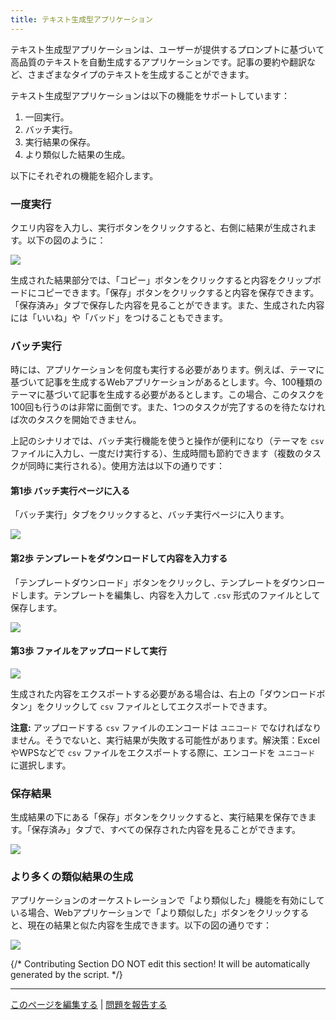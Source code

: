 ```yaml
---
title: テキスト生成型アプリケーション
---
```



テキスト生成型アプリケーションは、ユーザーが提供するプロンプトに基づいて高品質のテキストを自動生成するアプリケーションです。記事の要約や翻訳など、さまざまなタイプのテキストを生成することができます。

テキスト生成型アプリケーションは以下の機能をサポートしています：

1. 一回実行。
2. バッチ実行。
3. 実行結果の保存。
4. より類似した結果の生成。

以下にそれぞれの機能を紹介します。

### 一度実行

クエリ内容を入力し、実行ボタンをクリックすると、右側に結果が生成されます。以下の図のように：

![](https://assets-docs.dify.ai/dify-enterprise-mintlify/jp/guides/application-publishing/launch-your-webapp-quickly/4c5380cf71066d933082f7c30deacb01.png)

生成された結果部分では、「コピー」ボタンをクリックすると内容をクリップボードにコピーできます。「保存」ボタンをクリックすると内容を保存できます。「保存済み」タブで保存した内容を見ることができます。また、生成された内容には「いいね」や「バッド」をつけることもできます。

### バッチ実行

時には、アプリケーションを何度も実行する必要があります。例えば、テーマに基づいて記事を生成するWebアプリケーションがあるとします。今、100種類のテーマに基づいて記事を生成する必要があるとします。この場合、このタスクを100回も行うのは非常に面倒です。また、1つのタスクが完了するのを待たなければ次のタスクを開始できません。

上記のシナリオでは、バッチ実行機能を使うと操作が便利になり（テーマを `csv` ファイルに入力し、一度だけ実行する）、生成時間も節約できます（複数のタスクが同時に実行される）。使用方法は以下の通りです：

#### 第1歩 バッチ実行ページに入る

「バッチ実行」タブをクリックすると、バッチ実行ページに入ります。

![](https://assets-docs.dify.ai/dify-enterprise-mintlify/jp/guides/application-publishing/launch-your-webapp-quickly/c8381ab7fad14a54c86835dc4b1b6b5d.png)

#### 第2歩 テンプレートをダウンロードして内容を入力する

「テンプレートダウンロード」ボタンをクリックし、テンプレートをダウンロードします。テンプレートを編集し、内容を入力して `.csv` 形式のファイルとして保存します。

![](https://assets-docs.dify.ai/dify-enterprise-mintlify/jp/guides/application-publishing/launch-your-webapp-quickly/bae4859c5cb7404ce901b7979237bb93.png)

#### 第3歩 ファイルをアップロードして実行

![](https://assets-docs.dify.ai/dify-enterprise-mintlify/jp/guides/application-publishing/launch-your-webapp-quickly/fc84f62f41c12e14ff85b29e6bf43d27.png)

生成された内容をエクスポートする必要がある場合は、右上の「ダウンロードボタン」をクリックして `csv` ファイルとしてエクスポートできます。

**注意:** アップロードする `csv` ファイルのエンコードは `ユニコード` でなければなりません。そうでないと、実行結果が失敗する可能性があります。解決策：ExcelやWPSなどで `csv` ファイルをエクスポートする際に、エンコードを `ユニコード` に選択します。

### 保存結果

生成結果の下にある「保存」ボタンをクリックすると、実行結果を保存できます。「保存済み」タブで、すべての保存された内容を見ることができます。

![](https://assets-docs.dify.ai/dify-enterprise-mintlify/jp/guides/application-publishing/launch-your-webapp-quickly/3cdd15e87aa1f1aae9f6abadb0f16d1f.png)

### より多くの類似結果の生成

アプリケーションのオーケストレーションで「より類似した」機能を有効にしている場合、Webアプリケーションで「より類似した」ボタンをクリックすると、現在の結果と似た内容を生成できます。以下の図の通りです：

![](https://assets-docs.dify.ai/dify-enterprise-mintlify/jp/guides/application-publishing/launch-your-webapp-quickly/65fb111d8e89a8f7b761859265e42f0a.png)

{/*
Contributing Section
DO NOT edit this section!
It will be automatically generated by the script.
*/}

---

[このページを編集する](https://github.com/langgenius/dify-docs/edit/main/ja-jp/documentation/pages/publish/workflow-webapp.mdx) | [問題を報告する](https://github.com/langgenius/dify-docs/issues/new?template=docs.yml)

